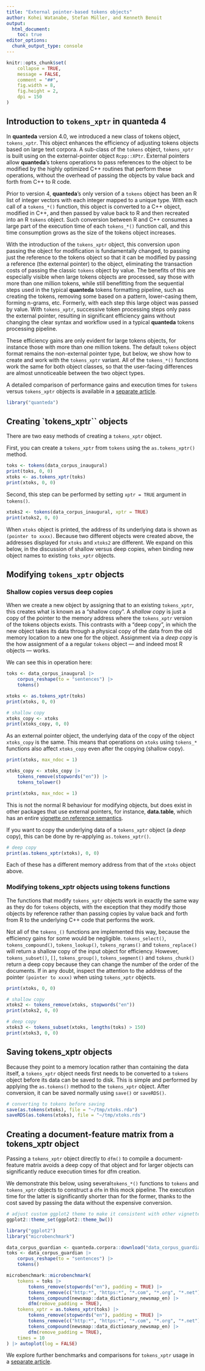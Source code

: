 ```yaml
---
title: "External pointer-based tokens objects"
author: Kohei Watanabe, Stefan Müller, and Kenneth Benoit
output:  
  html_document:
    toc: true
editor_options: 
  chunk_output_type: console
---
```


```r
knitr::opts_chunk$set(
    collapse = TRUE,
    message = FALSE,
    comment = "##",
    fig.width = 8, 
    fig.height = 2, 
    dpi = 150
)
```

## Introduction to `tokens_xptr` in **quanteda** 4

In **quanteda** version 4.0, we introduced a new class of tokens object, `tokens_xptr`. This object enhances the efficiency of adjusting tokens objects based on large text corpora.  A sub-class of the `tokens` object, `tokens_xptr` is built using on the external-pointer object `Rcpp::XPtr`.  External pointers allow **quanteda**'s tokens operations to pass references to the object to be modified by the highly optimized C++ routines that perform these operations, without the overhead of passing the objects by value back and forth from C++ to R code.

Prior to version 4, **quanteda**'s only version of a `tokens` object has been an R list of integer vectors with each integer mapped to a unique type.  With each call of a `tokens_*()` function, this object is converted to a C++ object, modified in C++, and then passed by value back to R and then recreated into an R `tokens` object. 
Such conversion between R and C++ consumes a large part of the execution time of each `tokens_*()` function call, and this time consumption grows as the size of the tokens object increases.

With the introduction of the `tokens_xptr` object, this conversion upon passing the object for modification is fundamentally changed, to passing just the reference to the tokens object so that it can be modified by passing a reference (the external pointer) to the object, eliminating the transaction costs of passing the classic `tokens` object by value.  The benefits of this are especially visible when large tokens objects are processed, say those with more than one million tokens, while still benefitting from the sequential steps used in the typical **quanteda** tokens formatting pipeline, such as creating the tokens, removing some based on a pattern, lower-casing them, forming n-grams, etc.  Formerly, with each step this large object was passed by value.  With `tokens_xptr`, successive token processing steps only pass the external pointer, resulting in significant efficiency gains without changing the clear syntax and workflow used in a typical **quanteda** tokens processing pipeline.

These efficiency gains are only evident for large tokens objects, for instance those with more than one million tokens.  The default `tokens` object format remains the non-external pointer type, but below, we show how to create and work with the `tokens_xptr` variant.  All of the `tokens_*()` functions work the same for both object classes, so that the user-facing differences are almost unnoticeable between the two object types.

A detailed comparison of performance gains and execution times for `tokens` versus `tokens_xptr` objects is available in a [separate article](./articles/pkgdown/benchmarks_xptr.html). 

```r
library("quanteda")
```


## Creating `tokens_xptr`` objects

There are two easy methods of creating a `tokens_xptr` object.

First, you can create a `tokens_xptr` from `tokens` using the `as.tokens_xptr()` method.
```r
toks <- tokens(data_corpus_inaugural)
print(toks, 0, 0)
xtoks <- as.tokens_xptr(toks)
print(xtoks, 0, 0)
```

Second, this step can be performed by setting `xptr = TRUE` argument in `tokens()`.
```r
xtoks2 <- tokens(data_corpus_inaugural, xptr = TRUE)
print(xtoks2, 0, 0)
```

When `xtoks` object is printed, the address of its underlying data is shown as `(pointer to xxxx)`. Because two different objects were created above, the addresses displayed for `xtoks` and `xtoks2` are different.  We expand on this below, in the discussion of shallow versus deep copies, when binding new object names to existing `toks_xptr` objects.


## Modifying `tokens_xptr` objects {#modifying-xptr}

### Shallow copies versus deep copies

When we create a new object by assigning that to an existing `tokens_xptr`, this creates what is known as a "shallow copy".  A _shallow copy_ is just a copy of the pointer to the memory address where the `tokens_xptr` version of the tokens objects exists.  This contrasts with a "deep copy", in which the new object takes its data through a physical copy of the data from the old memory location to a new one for the object.  Assignment via a _deep copy_ is the how assignment of a a regular `tokens` object --- and indeed most R objects --- works.

We can see this in operation here:
```r
toks <- data_corpus_inaugural |>
    corpus_reshape(to = "sentences") |>
    tokens()

xtoks <- as.tokens_xptr(toks)
print(xtoks, 0, 0)

# shallow copy
xtoks_copy <- xtoks
print(xtoks_copy, 0, 0)
```

As an external pointer object, the underlying data of the copy of the object `xtoks_copy` is the same. This means that operations on `xtoks` using `tokens_*` functions also affect `xtoks_copy` even after the copying (shallow copy). 

```r
print(xtoks, max_ndoc = 1)

xtoks_copy <- xtoks_copy |>
    tokens_remove(stopwords("en")) |>
    tokens_tolower()

print(xtoks, max_ndoc = 1)
```

This is not the normal R behaviour for modifying objects, but does exist in other packages that use external pointers, for instance, **data.table**, which has an entire [vignette on reference semantics](https://cran.r-project.org/web/packages/data.table/vignettes/datatable-reference-semantics.html).

If you want to copy the underlying data of a `tokens_xptr` object (a _deep_ copy), this can be done by re-applying `as.tokens_xptr()`.

```r
# deep copy
print(as.tokens_xptr(xtoks), 0, 0)
```

Each of these has a different memory address from that of the `xtoks` object above.


### Modifying tokens_xptr objects using tokens functions

The functions that modify `tokens_xptr` objects work in exactly the same way as they do for `tokens` objects, with the exception that they modify those objects by reference rather than passing copies by value back and forth from R to the underlying C++ code that performs the work.  

Not all of the `tokens_()` functions are implemented this way, because the efficiency gains for some would be negligible.  `tokens_select()`, `tokens_compound()`, `tokens_lookup()`, `tokens_ngrams()` and `tokens_replace()` will return a shallow copy of the input object for efficiency.  However, `tokens_subset()`, `[]`, `tokens_group()`, `tokens_segment()` and `tokens_chunk()` return a deep copy because they can change the number of the order of the documents.  If in any doubt, inspect the attention to the address of the pointer `(pointer to xxxx)` when using `tokens_xptr` objects.

```r
print(xtoks, 0, 0)

# shallow copy
xtoks2 <- tokens_remove(xtoks, stopwords("en"))
print(xtoks2, 0, 0)

# deep copy
xtoks3 <- tokens_subset(xtoks, lengths(toks) > 150)
print(xtoks3, 0, 0)
```


## Saving tokens_xptr objects

Because they point to a memory location rather than containing the data itself, a `tokens_xptr` object needs first needs to be converted to a `tokens` object before its data can be saved to disk.  This is simple and performed by applying the `as.tokens()` method to the `tokens_xptr` object.  After conversion, it can be saved normally using `save()` or `saveRDS()`.

```r
# converting to tokens before saving
save(as.tokens(xtoks), file = "~/tmp/xtoks.rda")
saveRDS(as.tokens(xtoks), file = "~/tmp/xtoks.rds")
```

## Creating a document-feature matrix from a tokens_xptr object

Passing a `tokens_xptr` object directly to `dfm()` to compile a document-feature matrix avoids a deep copy of that object and for larger objects can significantly reduce execution times for dfm creation. 

We demonstrate this below, using several`tokens_*()` functions to `tokens` and `tokens_xptr` objects to construct a `dfm` in this mock pipeline. The execution time for the latter is significantly shorter than for the former, thanks to the cost saved by passing the data without the expensive conversion.

```r
# adjust custom ggplot2 theme to make it consistent with other vignettes
ggplot2::theme_set(ggplot2::theme_bw())
```

```r
library("ggplot2")
library("microbenchmark")

data_corpus_guardian <- quanteda.corpora::download("data_corpus_guardian")
toks <- data_corpus_guardian |>
    corpus_reshape(to = "sentences") |>
    tokens()

microbenchmark::microbenchmark(
    tokens = toks |> 
        tokens_remove(stopwords("en"), padding = TRUE) |> 
        tokens_remove(c("http:*", "https:*", "*.com", "*.org", "*.net"), padding = TRUE) |> 
        tokens_compound(newsmap::data_dictionary_newsmap_en) |> 
        dfm(remove_padding = TRUE),
    tokens_xptr = as.tokens_xptr(toks) |> 
        tokens_remove(stopwords("en"), padding = TRUE) |> 
        tokens_remove(c("http:*", "https:*", "*.com", "*.org", "*.net"), padding = TRUE) |> 
        tokens_compound(newsmap::data_dictionary_newsmap_en) |> 
        dfm(remove_padding = TRUE),
    times = 10
) |> autoplot(log = FALSE)
```

We explore further benchmarks and comparisons for `tokens_xptr` usage in a [separate article](./articles/pkgdown/benchmarks_xptr.html).
